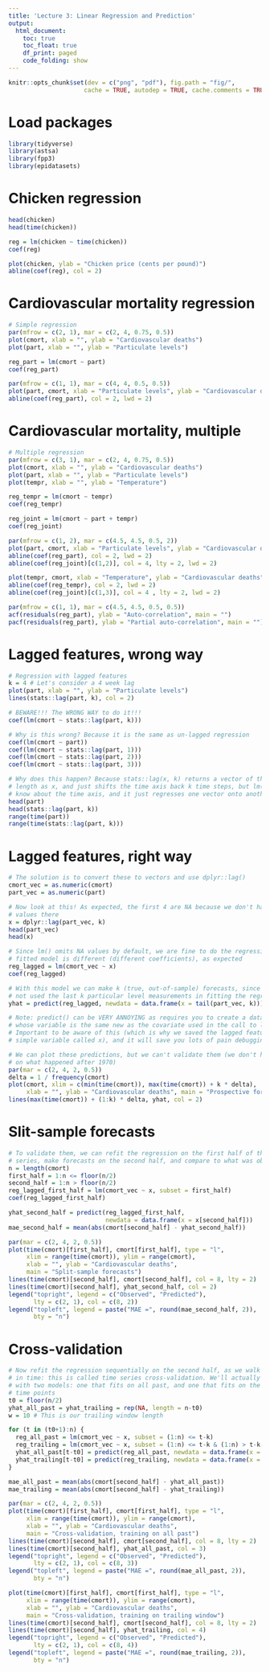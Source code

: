 ```yaml
---
title: 'Lecture 3: Linear Regression and Prediction'
output:
  html_document:
    toc: true
    toc_float: true
    df_print: paged
    code_folding: show
---
```


```r
knitr::opts_chunk$set(dev = c("png", "pdf"), fig.path = "fig/",
                     cache = TRUE, autodep = TRUE, cache.comments = TRUE)
```

# Load packages

```r
library(tidyverse)
library(astsa)
library(fpp3)
library(epidatasets)
```

# Chicken regression

```r
head(chicken)
head(time(chicken))

reg = lm(chicken ~ time(chicken))
coef(reg)

plot(chicken, ylab = "Chicken price (cents per pound)") 
abline(coef(reg), col = 2)
```

# Cardiovascular mortality regression

```r
# Simple regression
par(mfrow = c(2, 1), mar = c(2, 4, 0.75, 0.5))
plot(cmort, xlab = "", ylab = "Cardiovascular deaths") 
plot(part, xlab = "", ylab = "Particulate levels")

reg_part = lm(cmort ~ part)
coef(reg_part)

par(mfrow = c(1, 1), mar = c(4, 4, 0.5, 0.5))
plot(part, cmort, xlab = "Particulate levels", ylab = "Cardiovascular deaths")
abline(coef(reg_part), col = 2, lwd = 2)
```

# Cardiovascular mortality, multiple

```r
# Multiple regression
par(mfrow = c(3, 1), mar = c(2, 4, 0.75, 0.5))
plot(cmort, xlab = "", ylab = "Cardiovascular deaths") 
plot(part, xlab = "", ylab = "Particulate levels")
plot(tempr, xlab = "", ylab = "Temperature")

reg_tempr = lm(cmort ~ tempr)
coef(reg_tempr)

reg_joint = lm(cmort ~ part + tempr)
coef(reg_joint)

par(mfrow = c(1, 2), mar = c(4.5, 4.5, 0.5, 2))
plot(part, cmort, xlab = "Particulate levels", ylab = "Cardiovascular deaths")
abline(coef(reg_part), col = 2, lwd = 2)
abline(coef(reg_joint)[c(1,2)], col = 4, lty = 2, lwd = 2)

plot(tempr, cmort, xlab = "Temperature", ylab = "Cardiovascular deaths")
abline(coef(reg_tempr), col = 2, lwd = 2)
abline(coef(reg_joint)[c(1,3)], col = 4 , lty = 2, lwd = 2)

par(mfrow = c(1, 1), mar = c(4.5, 4.5, 0.5, 0.5))
acf(residuals(reg_part), ylab = "Auto-correlation", main = "")
pacf(residuals(reg_part), ylab = "Partial auto-correlation", main = "")
```

# Lagged features, wrong way

```r
# Regression with lagged features
k = 4 # Let's consider a 4 week lag
plot(part, xlab = "", ylab = "Particulate levels")
lines(stats::lag(part, k), col = 2)

# BEWARE!!! The WRONG WAY to do it!!!
coef(lm(cmort ~ stats::lag(part, k)))

# Why is this wrong? Because it is the same as un-lagged regression
coef(lm(cmort ~ part))
coef(lm(cmort ~ stats::lag(part, 1)))
coef(lm(cmort ~ stats::lag(part, 2)))
coef(lm(cmort ~ stats::lag(part, 3)))

# Why does this happen? Because stats::lag(x, k) returns a vector of the same 
# length as x, and just shifts the time axis back k time steps, but lm() doesn't 
# know about the time axis, and it just regresses one vector onto another ...
head(part)
head(stats::lag(part, k))
range(time(part))
range(time(stats::lag(part, k)))
```

# Lagged features, right way

```r
# The solution is to convert these to vectors and use dplyr::lag()
cmort_vec = as.numeric(cmort)
part_vec = as.numeric(part)

# Now look at this! As expected, the first 4 are NA because we don't have lag 4 
# values there
x = dplyr::lag(part_vec, k)
head(part_vec)
head(x)

# Since lm() omits NA values by default, we are fine to do the regression. The 
# fitted model is different (different coefficients), as expected
reg_lagged = lm(cmort_vec ~ x)
coef(reg_lagged)

# With this model we can make k (true, out-of-sample) forecasts, since we have
# not used the last k particular level measurements in fitting the regression
yhat = predict(reg_lagged, newdata = data.frame(x = tail(part_vec, k)))

# Note: predict() can be VERY ANNOYING as requires you to create a data frame
# whose variable is the same new as the covariate used in the call to lm() ...
# Important to be aware of this (which is why we saved the lagged feature as a
# simple variable called x), and it will save you lots of pain debugging later

# We can plot these predictions, but we can't validate them (we don't have data 
# on what happened after 1970)
par(mar = c(2, 4, 2, 0.5))
delta = 1 / frequency(cmort)
plot(cmort, xlim = c(min(time(cmort)), max(time(cmort)) + k * delta),    
     xlab = "", ylab = "Cardiovascular deaths", main = "Prospective forecasts")
lines(max(time(cmort)) + (1:k) * delta, yhat, col = 2)
```

# Slit-sample forecasts

```r
# To validate them, we can refit the regression on the first half of the time
# series, make forecasts on the second half, and compare to what was observed
n = length(cmort)
first_half = 1:n <= floor(n/2)
second_half = 1:n > floor(n/2)
reg_lagged_first_half = lm(cmort_vec ~ x, subset = first_half)
coef(reg_lagged_first_half)

yhat_second_half = predict(reg_lagged_first_half, 
                           newdata = data.frame(x = x[second_half]))
mae_second_half = mean(abs(cmort[second_half] - yhat_second_half))

par(mar = c(2, 4, 2, 0.5))
plot(time(cmort)[first_half], cmort[first_half], type = "l", 
     xlim = range(time(cmort)), ylim = range(cmort),
     xlab = "", ylab = "Cardiovascular deaths", 
     main = "Split-sample forecasts")
lines(time(cmort)[second_half], cmort[second_half], col = 8, lty = 2)
lines(time(cmort)[second_half], yhat_second_half, col = 2)
legend("topright", legend = c("Observed", "Predicted"), 
       lty = c(2, 1), col = c(8, 2))
legend("topleft", legend = paste("MAE =", round(mae_second_half, 2)), 
       bty = "n")
```

# Cross-validation

```r
# Now refit the regression sequentially on the second half, as we walk forward
# in time: this is called time series cross-validation. We'll actually do this
# with two models: one that fits on all past, and one that fits on the last 10
# time points
t0 = floor(n/2)
yhat_all_past = yhat_trailing = rep(NA, length = n-t0)
w = 10 # This is our trailing window length

for (t in (t0+1):n) {
  reg_all_past = lm(cmort_vec ~ x, subset = (1:n) <= t-k)
  reg_trailing = lm(cmort_vec ~ x, subset = (1:n) <= t-k & (1:n) > t-k-w)
  yhat_all_past[t-t0] = predict(reg_all_past, newdata = data.frame(x = x[t]))
  yhat_trailing[t-t0] = predict(reg_trailing, newdata = data.frame(x = x[t]))
}

mae_all_past = mean(abs(cmort[second_half] - yhat_all_past))
mae_trailing = mean(abs(cmort[second_half] - yhat_trailing))

par(mar = c(2, 4, 2, 0.5))
plot(time(cmort)[first_half], cmort[first_half], type = "l", 
     xlim = range(time(cmort)), ylim = range(cmort),
     xlab = "", ylab = "Cardiovascular deaths",
     main = "Cross-validation, training on all past")
lines(time(cmort)[second_half], cmort[second_half], col = 8, lty = 2)
lines(time(cmort)[second_half], yhat_all_past, col = 3)
legend("topright", legend = c("Observed", "Predicted"), 
       lty = c(2, 1), col = c(8, 3))
legend("topleft", legend = paste("MAE =", round(mae_all_past, 2)), 
       bty = "n")

plot(time(cmort)[first_half], cmort[first_half], type = "l", 
     xlim = range(time(cmort)), ylim = range(cmort),
     xlab = "", ylab = "Cardiovascular deaths", 
     main = "Cross-validation, training on trailing window")
lines(time(cmort)[second_half], cmort[second_half], col = 8, lty = 2)
lines(time(cmort)[second_half], yhat_trailing, col = 4)
legend("topright", legend = c("Observed", "Predicted"), 
       lty = c(2, 1), col = c(8, 4))
legend("topleft", legend = paste("MAE =", round(mae_trailing, 2)), 
       bty = "n")
```